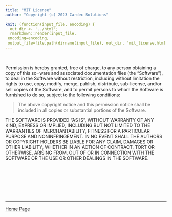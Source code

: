 ```yaml
---
title: "MIT License"
author: "Copyright (c) 2023 Cardec Solutions"  

knit: (function(input_file, encoding) {
  out_dir <- '../html';
  rmarkdown::render(input_file,
 encoding=encoding,
 output_file=file.path(dirname(input_file), out_dir, 'mit_license.html'))})
---
```


<br/> 

Permission is hereby granted, free of charge, to any person obtaining a copy of this so=ware and associated documentation files (the "Software"), to deal in the Software without restriction, including without limitation the rights to use, copy, modify, merge, publish, distribute, sub-license, and/or sell copies of the Software, and to permit persons to whom the Software is furnished to do so, subject to the following conditions:  

> The above copyright notice and this permission notice shall be included in all copies or substantial portions of the Software.  

THE SOFTWARE IS PROVIDED "AS IS", WITHOUT WARRANTY OF ANY KIND, EXPRESS OR IMPLIED, INCLUDING BUT NOT LIMITED TO THE WARRANTIES OF MERCHANTABILITY, FITNESS FOR A PARTICULAR PURPOSE AND NONINFRINGEMENT. IN NO EVENT SHALL THE AUTHORS OR COPYRIGHT HOLDERS BE LIABLE FOR ANY CLAIM, DAMAGES OR OTHER LIABILITY, WHETHER IN AN ACTION OF CONTRACT, TORT OR OTHERWISE, ARISING FROM, OUT OF OR IN CONNECTION WITH THE SOFTWARE OR THE USE OR OTHER DEALINGS IN THE SOFTWARE.  
 
<br/> 


<br/><br/><br/><br/>  

---  

[Home Page](index.html)